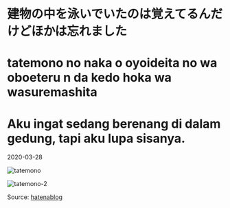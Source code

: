 # 建物の中を泳いでいたのは覚えてるんだけどほかは忘れました  
# tatemono no naka o oyoideita no wa oboeteru n da kedo hoka wa wasuremashita  
# Aku ingat sedang berenang di dalam gedung, tapi aku lupa sisanya.  

2020-03-28  

![tatemono](./tatemono.jpg)

![tatemono-2](./tatemono-2.jpg)

Source: [hatenablog](https://popoposyr.hatenablog.com/entry/2020/03/28/232808)